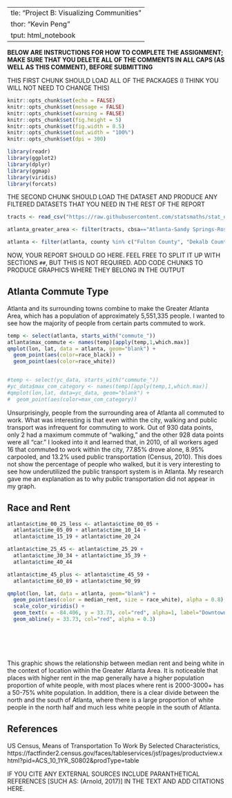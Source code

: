   ---
title: "Project B: Visualizing Communities"
author: "Kevin Peng"
output: html_notebook
---

**BELOW ARE INSTRUCTIONS FOR HOW TO COMPLETE THE ASSIGNMENT;
MAKE SURE THAT YOU DELETE ALL OF THE COMMENTS IN ALL CAPS
(AS WELL AS THIS COMMENT), BEFORE SUBMITTING**

THIS FIRST CHUNK SHOULD LOAD ALL OF THE PACKAGES (I THINK
YOU WILL NOT NEED TO CHANGE THIS)

```r
knitr::opts_chunk$set(echo = FALSE)
knitr::opts_chunk$set(message = FALSE)
knitr::opts_chunk$set(warning = FALSE)
knitr::opts_chunk$set(fig.height = 5)
knitr::opts_chunk$set(fig.width = 8.5)
knitr::opts_chunk$set(out.width = "100%")
knitr::opts_chunk$set(dpi = 300)

library(readr)
library(ggplot2)
library(dplyr)
library(ggmap)
library(viridis)
library(forcats)
```

THE SECOND CHUNK SHOULD LOAD THE DATASET AND PRODUCE ANY
FILTERED DATASETS THAT YOU NEED IN THE REST OF THE REPORT

```r
tracts <- read_csv("https://raw.githubusercontent.com/statsmaths/stat_data/gh-pages/acs_tract_data_2016.csv.gz")

atlanta_greater_area <- filter(tracts, cbsa=="Atlanta-Sandy Springs-Roswell, GA")

atlanta <- filter(atlanta, county %in% c("Fulton County", "Dekalb County", "Gwinnett County", "Cobb County", "Clayton County", "Coweta County", "Douglas County", "Fayette County", "Henry County"))
```

NOW, YOUR REPORT SHOULD GO HERE. FEEL FREE TO SPLIT IT UP
WITH SECTIONS `##`, BUT THIS IS NOT REQUIRED. ADD CODE CHUNKS
TO PRODUCE GRAPHICS WHERE THEY BELONG IN THE OUTPUT

## Atlanta Commute Type

Atlanta and its surrounding towns combine to make the Greater Atlanta Area, which has a population of approximately 5,551,335 people. I wanted to see how the majority of people from certain parts commuted to work.
```r
temp <- select(atlanta, starts_with("commute_"))
atlanta$max_commute <- names(temp)[apply(temp,1,which.max)]
qmplot(lon, lat, data = atlanta, geom="blank") +
  geom_point(aes(color=race_black)) +
  geom_point(aes(color=race_white))


#temp <- select(yc_data, starts_with("commute_"))
#yc_data$max_com_category <- names(temp)[apply(temp,1,which.max)]
#qmplot(lon,lat, data=yc_data, geom="blank") +
#  geom_point(aes(color=max_com_category))
```
Unsurprisingly, people from the surrounding area of Atlanta all commuted to work. What was interesting is that even within the city, walking and public transport was infrequent for commuting to work. Out of 930 data points, only 2 had a maximum commute of "walking," and the other 928 data points were all "car." I looked into it and learned that, in 2010, of all workers aged 16 that commuted to work within the city, 77.85% drove alone, 8.95% carpooled, and 13.2% used public transportation (Census, 2010). This does not show the percentage of people who walked, but it is very interesting to see how underutilized the public transport system is in Atlanta. My research gave me an explanation as to why public transportation did not appear in my graph. 


## Race and Rent

```r
atlanta$ctime_00_25_less <- atlanta$ctime_00_05 + 
  atlanta$ctime_05_09 + atlanta$ctime_10_14 + 
  atlanta$ctime_15_19 + atlanta$ctime_20_24

atlanta$ctime_25_45 <- atlanta$ctime_25_29 +
  atlanta$ctime_30_34 + atlanta$ctime_35_39 +
  atlanta$ctime_40_44

atlanta$ctime_45_plus <- atlanta$ctime_45_59 + 
  atlanta$ctime_60_89 + atlanta$ctime_90_99

qmplot(lon, lat, data = atlanta, geom="blank") +
  geom_point(aes(color = median_rent, size = race_white), alpha = 0.8) +
  scale_color_viridis() +
  geom_text(x = -84.406, y = 33.73, col="red", alpha=1, label="Downtown") +
  geom_abline(y = 33.73, col="red", alpha = 0.3)


  




```
This graphic shows the relationship between median rent and being white in the context of location within the Greater Atlanta Area. It is noticeable that places with higher rent in the map generally have a higher population proportion of white people, with most places where rent is 2000-3000+ has a 50-75% white population. In addition, there is a clear divide between the north and the south of Atlanta, where there is a large proportion of white people in the north half and much less white people in the south of Atlanta. 

## References

US Census, Means of Transportation To Work By Selected Characteristics,     
  https://factfinder2.census.gov/faces/tableservices/jsf/pages/productview.xhtml?pid=ACS_10_1YR_S0802&prodType=table

IF YOU CITE ANY EXTERNAL SOURCES INCLUDE PARANTHETICAL
REFERENCES [SUCH AS: (Arnold, 2017)] IN THE TEXT AND
ADD CITATIONS HERE.


